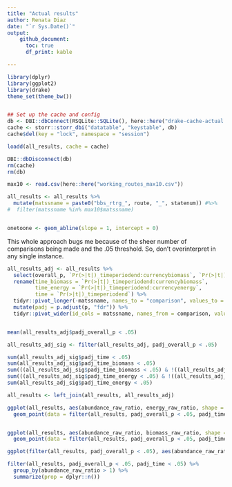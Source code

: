 ```yaml
---
title: "Actual results"
author: Renata Diaz
date: "`r Sys.Date()`"
output: 
    github_document:
      toc: true
      df_print: kable

---
```


```r
library(dplyr)
library(ggplot2)
library(drake)
theme_set(theme_bw())


## Set up the cache and config
db <- DBI::dbConnect(RSQLite::SQLite(), here::here("drake-cache-actual.sqlite"))
cache <- storr::storr_dbi("datatable", "keystable", db)
cache$del(key = "lock", namespace = "session")

loadd(all_results, cache = cache)

DBI::dbDisconnect(db)
rm(cache)
rm(db)

max10 <- read.csv(here::here("working_routes_max10.csv"))

all_results <- all_results %>%
  mutate(matssname = paste0("bbs_rtrg_", route, "_", statenum)) #%>%
#  filter(matssname %in% max10$matssname)


onetoone <- geom_abline(slope = 1, intercept = 0)
```

This whole approach bugs me because of the sheer number of comparisons being made and the .05 threshold. So, don't overinterpret in any single instance.


```r


all_results_adj <- all_results %>%
  select(overall_p, `Pr(>|t|)_timeperiodend:currencybiomass`, `Pr(>|t|)_timeperiodend:currencyenergy`, `Pr(>|t|)_timeperiodend`, matssname) %>%
  rename(time_biomass = `Pr(>|t|)_timeperiodend:currencybiomass`,
         time_energy = `Pr(>|t|)_timeperiodend:currencyenergy`,
         time = `Pr(>|t|)_timeperiodend`) %>%
  tidyr::pivot_longer(-matssname, names_to = "comparison", values_to = "p") %>%
  mutate(padj = p.adjust(p, "fdr")) %>%
  tidyr::pivot_wider(id_cols = matssname, names_from = comparison, values_from = c(p, padj))


mean(all_results_adj$padj_overall_p < .05)

all_results_adj_sig <- filter(all_results_adj, padj_overall_p < .05)

sum(all_results_adj_sig$padj_time < .05)
sum(all_results_adj_sig$padj_time_biomass < .05)
sum(((all_results_adj_sig$padj_time_biomass < .05) & !((all_results_adj_sig$padj_time < .05))))
sum(((all_results_adj_sig$padj_time_energy < .05) & !((all_results_adj_sig$padj_time < .05))))
sum(all_results_adj_sig$padj_time_energy < .05)

```

```r

all_results <- left_join(all_results, all_results_adj)

ggplot(all_results, aes(abundance_raw_ratio, energy_raw_ratio, shape = (padj_time_energy < .05 & padj_overall_p < .05), color =  (padj_overall_p < .05 & padj_time < .05))) + geom_point() + onetoone + scale_x_log10() + scale_y_log10() + scale_shape(solid = F) + theme(legend.position = "bottom") +
  geom_point(data = filter(all_results, padj_overall_p < .05, padj_time_energy < .05), shape = 17)


ggplot(all_results, aes(abundance_raw_ratio, biomass_raw_ratio, shape = (padj_time_biomass < .05 & padj_overall_p < .05), color =  (padj_overall_p < .05 & padj_time < .05))) + geom_point() + onetoone + scale_x_log10() + scale_y_log10() + scale_shape(solid = F) + theme(legend.position = "bottom") +
  geom_point(data = filter(all_results, padj_overall_p < .05, padj_time_biomass < .05), shape = 17)

ggplot(filter(all_results, padj_overall_p < .05), aes(abundance_raw_ratio)) + geom_histogram()

filter(all_results, padj_overall_p < .05, padj_time < .05) %>%
  group_by(abundance_raw_ratio > 1) %>%
  summarize(prop = dplyr::n())

```

